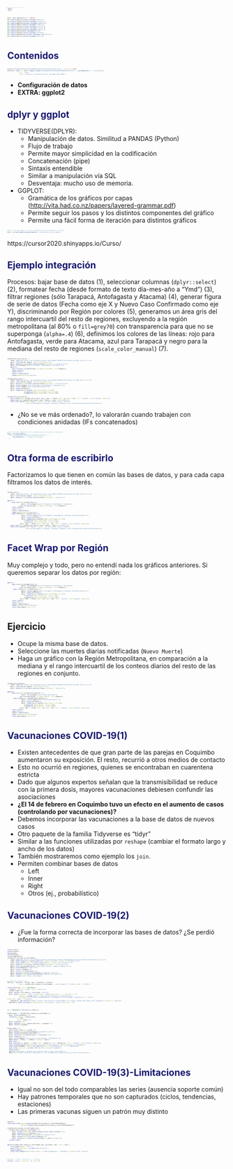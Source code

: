 ```yaml
---
title: "Curso Introductorio al uso de R Studio- Clase 4 (Raspado de la olla)"
output:
  ioslides_presentation:
    autosize: true
    transition: slower
    logo: logo.png
    code_folding: hide
    toc_float: TRUE 
---
```


<style>
.superbigimage{
    overflow-y:scroll;
    white-space: nowrap;
}
.superbigimage img{
    overflow-y: scroll;
    overflow-x: hidden;
}
.p {
  text-align: right;
}
.reveal section p {
    font-size: 0.5em;
}
.reveal .slides section .slideContent ui li{
    font-size: 0.6em;
    color: red;
}
.reveal section pre code {
    font-size: 0.6em;
}
.future-steps {
  color: MidnightBlue;
}
.otro {
  color: Teal;
}
.Advertencia {
  color: Crimson;
}
code.r{
  font-size: 3px;
}
pre {
  white-space: pre !important;
  overflow-y: scroll !important;
  max-height: 10vh !important;
  font-size: 1px;
}
.small-code pre code {
  font-size: 0.8em;
}
.codefont pre {
    font-size: 2px;
    line-height: 1px;
}
.gdbar img {
    width: 500px !important;
    height: 150px !important;
    margin: 10px 10px;
}
.gdbar {
    width: 550px !important;
    height: 175px !important;
}
slides > slide:not(.nobackground):before {
    right: 0px;    
    width: 200px;
    height: 70px;
    background-size: 1px 1px;
    padding: 0px 0;
}
.forceBreak { -webkit-column-break-after: always; break-after: column; }
slides > slide {
  overflow-x: auto !important;
  overflow-y: auto !important;
}
</style>
<script>
slides > slide:not(.nobackground):before {
  background: none;
}
</script>


```r
knitr::opts_chunk$set(echo = FALSE)
if(!require(dplyr)){install.packages("dplyr")}
if(!require(readxl)){install.packages("readxl")}
if(!require(ggplot2)){install.packages("ggplot2")}
if(!require(tidyr)){install.packages("tidyr")}
if(!require(plotly)){install.packages("plotly")}
if(!require(sjPlot)){install.packages("sjPlot")}
if(!require(lmtest)){install.packages("lmtest")}
if(!require(plm)){install.packages("plm")}
if(!require(broom)){install.packages("broom")}
if(!require(kableExtra)){install.packages("kableExtra")}
if(!require(knitr)){install.packages("knitr")}

```

## Contenidos{.future-steps}

```r
unlink('0c963a043f92e3c567b6afb48d406df5a2f38f5c/presentacion4_cache', recursive = TRUE)
htmltools::img(src = knitr::image_uri(gsub("0c963a043f92e3c567b6afb48d406df5a2f38f5c/","",paste0(getwd(),"/","logo.png"))), 
               alt = 'logo', 
               style = 'opacity: 0.8;position:fixed; top:100%;right:100%')
```

- **Configuración de datos**
- **EXTRA: ggplot2**

## dplyr y ggplot {.future-steps .smaller}

- TIDYVERSE(DPLYR):
  - Manipulación de datos. Similitud a PANDAS (Python)
  - Flujo de trabajo
  - Permite mayor simplicidad en la codificación
  - Concatenación (pipe)
  - Sintaxis entendible
  - Similar a manipulación vía SQL
  - Desventaja: mucho uso de memoria.
- GGPLOT:
  - Gramática de los gráficos por capas (<http://vita.had.co.nz/papers/layered-grammar.pdf>)
  - Permite seguir los pasos y los distintos componentes del gráfico
  - Permite una fácil forma de iteración para distintos gráficos

```r
#knitr::include_graphics("G:/Mi unidad/Alvacast/Curso/Importar_xlsx.png")
knitr::include_graphics(paste0(getwd(),"/rstudioconf_ohi_hex.jpg"))
```

::: notes
https://cursor2020.shinyapps.io/Curso/
::: 

## Ejemplo integración {.future-steps .smaller}

Procesos: bajar base de datos (1), seleccionar columnas (`dplyr::select`) (2), formatear fecha (desde formato de texto día-mes-año a "Ymd") (3), filtrar regiones (sólo Tarapacá, Antofagasta y Atacama) (4), generar figura de serie de datos (Fecha como eje X y Nuevo Caso Confirmado como eje Y), discriminando por Región por colores (5), generamos un área gris del rango intercuartil del resto de regiones, excluyendo a la región metropolitana (al 80% o `fill=grey70`) con transparencia para que no se superponga (`alpha=.4`) (6), definimos los colores de las líneas: rojo para Antofagasta, verde para Atacama, azul para Tarapacá y negro para la mediana del resto de regiones (`scale_color_manual`) (7).

```r
covid19_chile_ant_ata_tar <- 
    readr::read_csv("https://raw.githubusercontent.com/ivanMSC/COVID19_Chile/master/covid19_chile.csv") %>% 
    dplyr::select(Fecha, Region, `Nuevo Confirmado`) %>%
    dplyr::mutate(Fecha=as.Date.character(Fecha,tryFormats = "%d-%m-%Y")) %>% 
    dplyr::filter(Region %in% c("Tarapacá","Antofagasta","Atacama")) %>% 
    ggplot()+
      geom_line(aes(x=as.Date(Fecha), y=`Nuevo Confirmado`, color=Region))+
      scale_x_date()+
      xlab("Fecha")+
      sjPlot::theme_blank()+
      theme(legend.position="bottom")

covid19_chile_resto <-
    readr::read_csv("https://raw.githubusercontent.com/ivanMSC/COVID19_Chile/master/covid19_chile.csv") %>% 
    dplyr::select(Fecha, Region, `Nuevo Confirmado`) %>%
    dplyr::mutate(Fecha=as.Date.character(Fecha,tryFormats = "%d-%m-%Y")) %>% 
    dplyr::filter(!Region %in% c("Tarapacá","Antofagasta","Atacama")) %>% 
    dplyr::filter(!Region %in% c("Metropolitana")) %>% 
    dplyr::group_by(Fecha)%>% 
    dplyr::summarise(mdn=median(`Nuevo Confirmado`,na.rm=T),
                     q1=quantile(`Nuevo Confirmado`,.25,na.rm=T),
                     q3=quantile(`Nuevo Confirmado`,.75,na.rm=T))

covid19_chile_ant_ata_tar+ 
    geom_ribbon(data= covid19_chile_resto, aes(y= mdn, x= Fecha, ymin = q1, ymax = q3), fill = "grey70", color="grey70", alpha=.4)+
    geom_line(data= covid19_chile_resto, aes(x= Fecha, y= mdn, color="black"))+
    scale_color_manual(name= "Región", values = c("red","green","blue","black"), 
                       label=c("Antofagasta","Atacama","Tarapacá","Mediana (resto regiones\nexcluyendo Metropolitana)"))
```

- ¿No se ve más ordenado?, lo valorarán cuando trabajen con condiciones anidadas (IFs concatenados)

```r
#knitr::include_graphics("G:/Mi unidad/Alvacast/Curso/Ejercicio15.png")
knitr::include_graphics(
  #gsub("0c963a043f92e3c567b6afb48d406df5a2f38f5c/","",
       paste0(getwd(),"/","pipe_vs_rest.png")
  )
```


## Otra forma de escribirlo {.future-steps .smaller}

Factorizamos lo que tienen en común las bases de datos, y para cada capa filtramos los datos de interés.

```r
covid19_chile <-
    readr::read_csv("https://raw.githubusercontent.com/ivanMSC/COVID19_Chile/master/covid19_chile.csv") %>% 
    dplyr::select(Fecha, Region, `Nuevo Confirmado`) %>%
    dplyr::mutate(Fecha=as.Date.character(Fecha,tryFormats = "%d-%m-%Y"))

ggplot()+
      geom_line(data=covid19_chile %>% 
                  dplyr::filter(Region %in% c("Tarapacá","Antofagasta","Atacama")),
                aes(x=as.Date(Fecha), y=`Nuevo Confirmado`, color=Region))+
      scale_x_date()+
      xlab("Fecha")+
      sjPlot::theme_blank()+
      theme(legend.position="bottom")+
      geom_ribbon(data= covid19_chile %>% 
                  dplyr::filter(!Region %in% c("Tarapacá","Antofagasta","Atacama","Metropolitana")) %>% 
                  dplyr::group_by(Fecha)%>% 
                  dplyr::summarise(mdn=median(`Nuevo Confirmado`,na.rm=T),
                     q1=quantile(`Nuevo Confirmado`,.25,na.rm=T),
                     q3=quantile(`Nuevo Confirmado`,.75,na.rm=T)), 
                aes(y= mdn, x= Fecha, ymin = q1, ymax = q3), fill = "grey70", color="grey70", alpha=.4)+
    geom_line(data= covid19_chile_resto, aes(x= Fecha, y= mdn,color="black"))+
    scale_color_manual(name= "Región", values = c("red","green","blue","black"), 
                       label=c("Antofagasta","Atacama","Tarapacá","Mediana (resto regiones\nexcluyendo Metropolitana)"))
```

## Facet Wrap por Región {.future-steps .smaller}

Muy complejo y todo, pero no entendí nada los gráficos anteriores. Si queremos separar los datos por región:

```r
ggplot()+
      geom_line(data=covid19_chile %>% 
                  dplyr::filter(Region %in% c("Tarapacá","Antofagasta","Atacama")),
                aes(x=as.Date(Fecha), y=`Nuevo Confirmado`, color=Region))+
        geom_ribbon(data= covid19_chile %>% 
                  dplyr::filter(!Region %in% c("Tarapacá","Antofagasta","Atacama","Metropolitana")) %>% 
                  dplyr::group_by(Fecha)%>% 
                  dplyr::summarise(mdn=median(`Nuevo Confirmado`,na.rm=T),
                     q1=quantile(`Nuevo Confirmado`,.25,na.rm=T),
                     q3=quantile(`Nuevo Confirmado`,.75,na.rm=T)), 
                aes(y= mdn, x= Fecha, ymin = q1, ymax = q3), fill = "grey70", color="grey70", alpha=.4)+
      scale_x_date()+
      xlab("Fecha")+
      sjPlot::theme_blank()+
      theme(legend.position="bottom")+
      facet_wrap(~Region, ncol = 1)
```


## Ejercicio

- Ocupe la misma base de datos.
- Seleccione las muertes diarias notificadas (`Nuevo Muerte`)
- Haga un gráfico con la Región Metropolitana, en comparación a la mediana y el rango intercuartil de los conteos diarios del resto de las regiones en conjunto.

```r

covid19_chile_muertes <-
    readr::read_csv("https://raw.githubusercontent.com/ivanMSC/COVID19_Chile/master/covid19_chile.csv") %>% 
    dplyr::select(Fecha, Region, `Nuevo Muerte`) %>%
    dplyr::mutate(Fecha=as.Date.character(Fecha,tryFormats = "%d-%m-%Y"))

ggplot()+
      geom_line(data=covid19_chile_muertes %>% 
                  dplyr::filter(Region %in% c("Metropolitana")),
                aes(x=as.Date(Fecha), y=`Nuevo Muerte`, color=Region))+
        geom_ribbon(data= covid19_chile_muertes %>% 
                  dplyr::filter(!Region %in% c("Metropolitana")) %>% 
                  dplyr::group_by(Fecha)%>% 
                  dplyr::summarise(mdn=median(`Nuevo Muerte`,na.rm=T),
                     q1=quantile(`Nuevo Muerte`,.25,na.rm=T),
                     q3=quantile(`Nuevo Muerte`,.75,na.rm=T)), 
                aes(y= mdn, x= Fecha, ymin = q1, ymax = q3), fill = "grey70", color="grey70", alpha=.4)+
      scale_x_date()+
      xlab("Fecha")+
      sjPlot::theme_blank()+
      theme(legend.position="bottom")+
      facet_wrap(~Region, ncol = 1)
```

## Vacunaciones COVID-19(1) {.future-steps .smaller}

- Existen antecedentes de que gran parte de las parejas en Coquimbo aumentaron su exposición. El resto, recurrió a otros medios de contacto
- Esto no ocurrió en regiones, quienes se encontraban en cuarentena estricta
- Dado que algunos expertos señalan que la transmisibilidad se reduce con la primera dosis, mayores vacunaciones debiesen confundir las asociaciones 
- **¿El 14 de febrero en Coquimbo tuvo un efecto en el aumento de casos (controlando por vacunaciones)?**
- Debemos incorporar las vacunaciones a la base de datos de nuevos casos
- Otro paquete de la familia Tidyverse es "tidyr"
- Similar a las funciones utilizadas por `reshape` (cambiar el formato largo y ancho de los datos)
- También mostraremos como ejemplo los `join`.
- Permiten combinar bases de datos
  - Left
  - Inner
  - Right
  - Otros (ej., probabilístico)

## Vacunaciones COVID-19(2) {.future-steps .smaller}
- ¿Fue la forma correcta de incorporar las bases de datos? ¿Se perdió información?

```r
library(tidyr)
library(lmtest)
library(plm)
library(broom)
library(kableExtra)
covid19_chile_vacuna_vs_confirmados <-
    readr::read_csv("https://raw.githubusercontent.com/MinCiencia/Datos-COVID19/master/output/producto76/vacunacion.csv") %>%
    tidyr::pivot_longer(cols=starts_with("20"), names_to="fecha", values_to="recuento") %>% 
    tidyr::pivot_wider(names_from=starts_with("Dosis"), values_from="recuento") %>% 
    dplyr::mutate(fecha=as.Date.character(fecha,tryFormats = "%Y-%m-%d")) %>% 
    dplyr::left_join(covid19_chile, by=c("fecha"="Fecha", "Region"="Region")) %>% 
    dplyr::filter(Region!="Total") %>% 
    dplyr::select(-Segunda) %>% 
    dplyr::filter(!is.na(Primera)) %>% 
    dplyr::mutate(met=factor(ifelse(Region=="Coquimbo",1,0))) %>% 
    dplyr::mutate(txtime=factor(ifelse(fecha>="2021-02-14",1,0))) %>% 
    dplyr::rename("conf"="Nuevo Confirmado")
    

# Modelo de efectos fijos
did.reg <- plm(conf ~ txtime + met + txtime:met + Primera, 
               data = covid19_chile_vacuna_vs_confirmados,  index=c("Region", "fecha"), model = "within")

coeftest(did.reg, vcov = function(x) 
  vcovHC(x, cluster = "group", type = "HC1")) %>% 
   broom::tidy() %>% 
  dplyr::mutate_if(is.numeric, funs(round(.,2))) %>% 
  knitr::kable(.,format = "html", format.args = list(decimal.mark = ".", big.mark = ","),
               caption = paste0("Tabla 1. Coeficientes Diferencia en Diferencias"),
               col.names = c("Variables Independientes","Estimador","Error Estándar","Estadístico t", "Sig"),
align =c('l',rep('c', 101)))%>%
    kableExtra::add_footnote(c("Nota. txtime= 14 de Febrero; Primera=Número de primeras vacunas aplicadas; met= Coquimbo"), notation = "none")%>%
  kableExtra::kable_styling(bootstrap_options = c("striped", "hover"),font_size = 11)
```

```r
se <- function(x) sqrt(var(x)/length(x))

Produc_means <- covid19_chile_vacuna_vs_confirmados %>% 
  dplyr::group_by(Region) %>% 
  transmute(y_median = median(conf),
            y = conf, 
            fecha = fecha) %>% 
  dplyr::ungroup() %>% 
  dplyr::mutate(y_pred = predict(did.reg) + y_median) %>% 
  dplyr::select(-y_median)

Produc_means %>% 
  gather(type, value, y, y_pred) %>% 
  dplyr::mutate(coquimbo=ifelse(Region=="Coquimbo",1,0)) %>% 
  dplyr::group_by(coquimbo,type,fecha) %>% 
  dplyr::mutate(median=median(value), se=se(value)) %>%
  dplyr::ungroup() %>% 
  dplyr::filter(Region %in% c("Arica y Parinacota", "Coquimbo")) %>% 
  ggplot(aes(x = fecha, y = median, linetype = type))+
  geom_line() +
  geom_ribbon(aes(y= median, x= fecha, ymin = median-se, ymax = median+se), fill = "grey70", color="grey70", alpha=.4)+
  scale_linetype_manual(name="Valores",values=c("solid","dashed"), labels=c("Actual", "Estimado"))+
  facet_wrap(~coquimbo, labeller=as_labeller(c(`0` = "Otras Regiones", `1` = "Coquimbo")))+
  geom_vline(xintercept = as.Date("2021-02-14"),linetype="longdash")+
  theme_blank()+
  ggtitle("Prediciones y Medianas por fecha de nuevos casos confirmados")+
  labs(caption="Nota. Área gris representa el error estandar por región;\nLínea vertical= 14 de Febrero")
```


## Vacunaciones COVID-19(3)-Limitaciones {.future-steps .smaller}
- Igual no son del todo comparables las series (ausencia soporte común)
- Hay patrones temporales que no son capturados (ciclos, tendencias, estaciones)
- Las primeras vacunas siguen un patrón muy distinto

```r

reg_num <-
cbind.data.frame(region=unique(covid19_chile_vacuna_vs_confirmados$Region),
                 numreg=1:length(unique(covid19_chile_vacuna_vs_confirmados$Region)))

covid19_chile_vacuna_vs_confirmados_num <-
  covid19_chile_vacuna_vs_confirmados %>% 
      dplyr::mutate(numfech=as.numeric(fecha)-min(as.numeric(fecha))) %>% 
      dplyr::mutate(numfech=numfech+1) %>% 
      dplyr::left_join(reg_num, by=c("Region"="region")) %>% 
      dplyr::mutate(numreg=as.numeric(numreg)) %>% 
      dplyr::mutate(punto=factor(ifelse(txtime==1 & met==1,1,0))) %>% 
  as.data.frame()


ggplot(covid19_chile_vacuna_vs_confirmados_num, aes(fecha, conf, color = met)) +
    stat_summary(geom = 'line') +
    geom_vline(xintercept = as.Date("2021-02-14")) +
    theme_minimal()+
    scale_color_manual(name="Grupo",labels = c("Otras\nRegiones", "Coquimbo"), values=c("red","blue"))
```

```r
#unlink('*_files', recursive = T, force=T)
unlink("*_cache", recursive = T, force= T)
```
